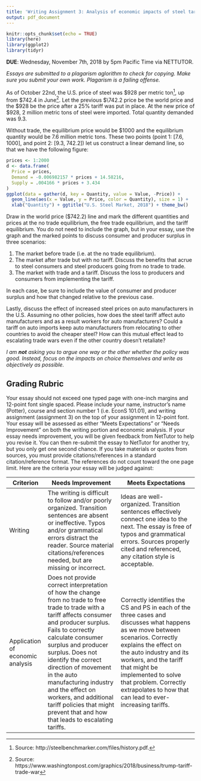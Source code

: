```yaml
---
title: 'Writing Assignment 3: Analysis of economic impacts of steel tariffs'
output: pdf_document
---
```


```r
knitr::opts_chunk$set(echo = TRUE)
library(here)
library(ggplot2)
library(tidyr)
```

**DUE**: Wednesday, November 7th, 2018 by 5pm Pacific Time via NETTUTOR.

_Essays are submitted to a plagarism aglorithm to check for copying. Make sure you submit your own work. Plagarism is a failing offense._

As of October 22nd, the U.S. price of steel was \$928 per metric ton^[Source: http://steelbenchmarker.com/files/history.pdf.], up from \$742.4 in June^[Source: https://www.washingtonpost.com/graphics/2018/business/trump-tariff-trade-war]. Let the previous $\742.2 price be the world price and the \$928 be the price after a 25% tariff was put in place. At the new price of \$928, 2 million metric tons of steel were imported. Total quantity demanded was 9.3.

Without trade, the equilibrium price would be \$1000 and the equilibrium quantity would be 7.6 million metric tons. These two points (point 1: [7.6, 1000], and point 2: [9.3, 742.2]) let us construct a linear demand line, so that we have the following figure:

```r
prices <- 1:2000
d <- data.frame(
  Price = prices,
  Demand = -0.006982157 * prices + 14.58216,
  Supply = .004166 * prices + 3.434
)
ggplot(data = gather(d, key = Quantity, value = Value, -Price)) + 
  geom_line(aes(x = Value, y = Price, color = Quantity), size = 1) +
  xlab("Quantity") + ggtitle("U.S. Steel Market, 2018") + theme_bw()
```

Draw in the world price (\$742.2) line and mark the different quantities and prices at the no trade equilibrium, the free trade equilibrium, and the tariff equilibrium. You do not need to include the graph, but in your essay, use the graph and the marked points to discuss consumer and producer surplus in three scenarios:

1. The market before trade (i.e. at the no trade equilibrium). 
2. The market after trade but with no tariff. Discuss the benefits that acrue to steel consumers and steel producers going from no trade to trade.
3. The market with trade and a tariff. Discuss the loss to producers and consumers from implementing the tariff.

In each case, be sure to include the value of consumer and producer surplus and how that changed relative to the previous case.

Lastly, discuss the effect of increased steel prices on auto manufacturers in the U.S. Assuming no other policies, how does the steel tariff affect auto manufacturers and as a result workers for auto manufacturers? Could a tariff on auto imports keep auto manufacturers from relocating to other countries to avoid the cheaper steel? How can this mutual effect lead to escalating trade wars even if the other country doesn't retaliate?

*I am __not__ asking you to argue one way or the other whether the policy was good. Instead, focus on the impacts on choice themselves and write as objectively as possible.*

## Grading Rubric
Your essay should not exceed one typed page with one-inch margins and 12-point font single spaced.  Please include your name, instructor’s name (Potter), course and section number 1 (i.e. EconS 101.01), and writing assignment (assignment 3) on the top of your assignment in 12-point font. Your essay will be assessed as either “Meets Expectations” or “Needs Improvement” on both the writing portion and economic analysis. If your essay needs improvement, you will be given feedback from NetTutor to help you revise it.  You can then re-submit the essay to NetTutor for another try, but you only get one second chance. If you take materials or quotes from sources, you must provide citations/references in a standard citation/reference format. The references do not count toward the one page limit. Here are the criteria your essay will be judged against:

| Criterion | Needs Improvement | Meets Expectations |
| --------- | ----------------- | ------------------ |
| Writing   | The writing is difficult to follow and/or poorly organized.  Transition sentences are absent or ineffective.  Typos and/or grammatical errors distract the reader. Source material citations/references needed, but are missing or incorrect. | Ideas are well-organized.  Transition sentences effectively connect one idea to the next.  The essay is free of typos and grammatical errors. Sources properly cited and referenced, any citation style is acceptable. |
| Application of economic analysis | Does not provide correct interpretation of how the change from no trade to free trade to trade with a tariff affects consumer and producer surplus. Fails to correctly calculate consumer surplus and producer surplus. Does not identify the correct direction of movement in the auto manufacturing industry and the effect on workers, and additional tariff policies that might prevent that and how that leads to escalating tariffs. | Correctly identifies the CS and PS in each of the three cases and discusses what happens as we move between scenarios. Correctly explains the effect on the auto industry and its workers, and the tariff that might be implemented to solve that problem. Correctly extrapolates to how that can lead to ever-increasing tariffs. |

